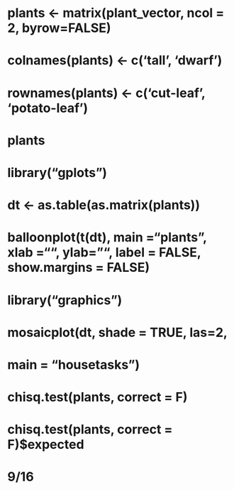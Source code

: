 # plants <- matrix(plant_vector, ncol = 2, byrow=FALSE)
# colnames(plants) <- c('tall', 'dwarf')
# rownames(plants) <- c('cut-leaf', 'potato-leaf')
# plants

# library("gplots")
# dt <- as.table(as.matrix(plants))
# balloonplot(t(dt), main ="plants", xlab ="", ylab="", label = FALSE, show.margins = FALSE)

# library("graphics")
# mosaicplot(dt, shade = TRUE, las=2,
#            main = "housetasks")

# chisq.test(plants, correct = F)
# chisq.test(plants, correct = F)$expected

# 9/16